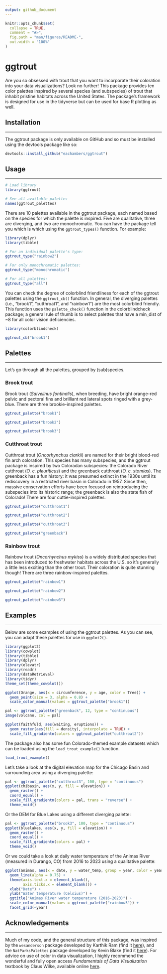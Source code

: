 ```yaml
---
output: github_document
---
```


<!-- README.md is generated from README.Rmd. Please edit that file -->

```r
knitr::opts_chunk$set(
  collapse = TRUE,
  comment = "#>",
  fig.path = "man/figures/README-",
  out.width = "100%"
)
```

# ggtrout

Are you so obsessed with trout that you want to incorporate their coloration into your data visualizations? Look no further! This package provides ten color palettes inspired by several species (and subspecies) of trout that inhabit pristine habitats across the United States. The package's framework is designed for use in the tidyverse but can be used for base R plotting as well.

## Installation

------------------------------------------------------------------------

The ggtrout package is only available on GitHub and so must be installed using the devtools package like so:

``` r
devtools::install_github("eachambers/ggtrout")
```

## Usage

------------------------------------------------------------------------

```r
# Load library
library(ggtrout)

# See all available palettes
names(ggtrout_palettes)
```

There are 10 palettes available in the ggtrout package, each named based on the species for which the palette is inspired. Five are qualitative, three are diverging, and two are monochromatic. You can have the package tell you which is which using the `ggtrout_types()` function. For example:

```r
library(dplyr)
library(tibble)

# For an individual palette's type:
ggtrout_type("rainbow2")

# For only monochromatic palettes:
ggtrout_type("monochromatic")

# For all palettes:
ggtrout_type("all")
```

You can check the degree of colorblind friendliness for each of the ggtrout palettes using the `ggtrout_cb()` function. In general, the diverging palettes (i.e., "brook1", "cutthroat1", and "rainbow1") are the most colorblind friendly. This function uses the `palette_check()` function in the colorblindcheck package; a general rule of thumb is to select palettes that have a min_dist of \~8 for all color vision deficiencies.

```r
library(colorblindcheck)

ggtrout_cb("brook1")
```

## Palettes

------------------------------------------------------------------------

Let's go through all the palettes, grouped by (sub)species.

### Brook trout

Brook trout (*Salvelinus fontinalis*), when breeding, have bright orange-red pelvic and pectoral fins and brilliant red lateral spots ringed with a grey-blue. There are three brookie-inspired palettes.

```r
ggtrout_palette("brook1")
```

```r
ggtrout_palette("brook2")
```

```r
ggtrout_palette("brook3")
```

### Cutthroat trout

Cutthroat trout (*Oncorhynchus clarkii*) are named for their bright blood-red fin arch coloration. This species has many subspecies, and the ggtrout package is inspired by two Coloradan subspecies: the Colorado River cutthroat (*O. c. pleuriticus*) and the greenback cutthroat (*O. c. stomias*). The greenback has a fun history: it was presumed extinct in the 1930s until its rediscovery in a restricted river basin in Colorado in 1957. Since then, massive conservation efforts have been focused on reintroducing the subspecies into its historic range; the greenback is also the state fish of Colorado! There are four cuttie-inspired palettes.

```r
ggtrout_palette("cutthroat1")
```

```r
ggtrout_palette("cutthroat2")
```

```r
ggtrout_palette("cutthroat3")
```

```r
ggtrout_palette("greenback")
```

### Rainbow trout

Rainbow trout (*Oncorhynchus mykiss*) is a widely distributed species that has been introduced to freshwater habitats across the U.S. so it's generally a little less exciting than the other trout. Their coloration is quite stunning though! There are three rainbow-inspired palettes.

```r
ggtrout_palette("rainbow1")
```

```r
ggtrout_palette("rainbow2")
```

```r
ggtrout_palette("rainbow3")
```

## Examples

------------------------------------------------------------------------

Below are some examples of using the ggtrout palettes. As you can see, you can adapt these palettes for use in `ggplot2()`. 

```r
library(ggplot2)
library(cowplot)
library(tibble)
library(dplyr)
library(elevatr)
library(readr)
library(dataRetrieval)
library(tidyr)
theme_set(theme_cowplot())

ggplot(Orange, aes(x = circumference, y = age, color = Tree)) +
  geom_point(size = 3, alpha = 0.8) +
  scale_color_manual(values = ggtrout_palette("brook1"))

pal <- ggtrout_palette("greenback", 12, type = "continuous")
image(volcano, col = pal)

ggplot(faithfuld, aes(waiting, eruptions)) +
  geom_raster(aes(fill = density), interpolate = TRUE) +
  scale_fill_gradientn(colors = ggtrout_palette("cutthroat2"))
```

The package also has some fun Colorado-themed example datasets which can be loaded using the `load_trout_example()` function. 

```r
load_trout_example()
```

Let's take a look at the digital elevation map for the Chicago Basin and surrounding area using a diverging palette:

```r
pal <- ggtrout_palette("cutthroat3", 100, type = "continuous")
ggplot(chibasin, aes(x, y, fill = elevation)) +
  geom_raster() +
  coord_equal() +
  scale_fill_gradientn(colors = pal, trans = "reverse") +
  theme_void()
```

Or the DEM for Blue Lakes using a different diverging palette:

```r
pal <- ggtrout_palette("brook3", 100, type = "continuous")
ggplot(bluelakes, aes(x, y, fill = elevation)) +
  geom_raster() +
  coord_equal() +
  scale_fill_gradientn(colors = pal) +
  theme_void()
```

Or we could take a look at daily water temperature of the Animas River (measured in Durango, CO) from 2016 to 2023 using a qualitative palette:

```r
ggplot(animas, aes(x = date, y = water_temp, group = year, color = year)) +
  geom_line(alpha = 0.75) +
  theme(axis.text.x = element_blank(),
        axis.ticks.x = element_blank()) +
  xlab("Date") +
  ylab("Water temperature (Celsius)") +
  ggtitle("Animas River water temperature (2016-2023)") +
  scale_color_manual(values = ggtrout_palette("rainbow3")) +
  facet_grid(~year)
```

## Acknowledgements

------------------------------------------------------------------------

Much of my code, and the general structure of this package, was inspired by the `wesanderson` package developed by Karthik Ram (find it [here](https://github.com/karthik/wesanderson)), and the `NatParksPalettes` package developed by Kevin Blake (find it [here](https://github.com/kevinsblake/NatParksPalettes)). For advice on use of color in data visualization, I highly recommend the wonderful and fully open access *Fundamentals of Data Visualization* textbook by Claus Wilke, available online [here](https://clauswilke.com/dataviz/).
